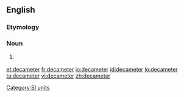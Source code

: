 ==English==

===Etymology===
{{prefix|deca|meter}}

===Noun===
{{en-noun}}

# {{US}} {{alternative spelling of|decametre}}
<!--Put translations at decametre-->

[[Category:SI units]]

[[et:decameter]]
[[fr:decameter]]
[[io:decameter]]
[[id:decameter]]
[[lo:decameter]]
[[ta:decameter]]
[[vi:decameter]]
[[zh:decameter]]